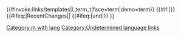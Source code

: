 {{#invoke:links/templates|l_term_t|face=term<noinclude>|demo=term</noinclude>}}<!--

-->{{#if:{{{lang|}}}|[[Category:m with lang]]}}<!--

-->{{#ifeq:{{PAGENAME}}|RecentChanges||<!--
    -->{{#ifeq:{{{1|}}}|und|[[Category:Undetermined language links]]}}<!--
-->}}<!--

-->{{redlink category|{{{1|}}}|{{{2|}}}|template=m}}<!--

--><noinclude>{{documentation}}</noinclude>